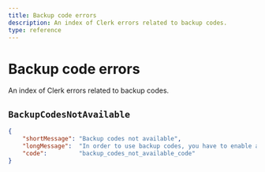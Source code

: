```yaml
---
title: Backup code errors
description: An index of Clerk errors related to backup codes.
type: reference
---
```


# Backup code errors

An index of Clerk errors related to backup codes.

## `BackupCodesNotAvailable`

```json
{
    "shortMessage": "Backup codes not available",
    "longMessage":  "In order to use backup codes, you have to enable any other Multi-factor method",
    "code":         "backup_codes_not_available_code"
}
```
